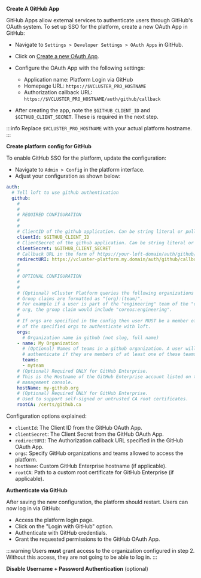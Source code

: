 
<Flow id="sso-github">
<Step>

**Create A GitHub App**

GitHub Apps allow external services to authenticate users through GitHub's OAuth system. To set up SSO for the platform, create a new OAuth App in GitHub:

- Navigate to `Settings > Developer Settings > OAuth Apps` in GitHub.
- Click on [Create a new OAuth App](https://github.com/settings/applications/new).
- Configure the OAuth App with the following settings:

   - Application name: Platform Login via GitHub
   - Homepage URL: `https://$VCLUSTER_PRO_HOSTNAME`
   - Authorization callback URL: `https://$VCLUSTER_PRO_HOSTNAME/auth/github/callback`

- After creating the app, note the `$GITHUB_CLIENT_ID` and `$GITHUB_CLIENT_SECRET`. These is required in the next step.

:::info
Replace `$VCLUSTER_PRO_HOSTNAME` with your actual platform hostname.
:::

</Step>
<Step>

**Create platform config for GitHub**

To enable GitHub SSO for the platform, update the configuration:

- Navigate to `Admin > Config` in the platform interface.
- Adjust your configuration as shown below:

```yaml title="GitHub SSO Configuration"
auth:
  # Tell loft to use github authentication
  github:
    #
    #
    # REQUIRED CONFIGURATION
    #
    #
    # ClientID of the github application. Can be string literal or pulled from the environment.
    clientId: $GITHUB_CLIENT_ID
    # ClientSecret of the github application. Can be string literal or pulled from the environment.
    clientSecret: $GITHUB_CLIENT_SECRET
    # Callback URL in the form of https://your-loft-domain/auth/github/callback
    redirectURI: https://vcluster-platform.my.domain/auth/github/callback
    #
    #
    # OPTIONAL CONFIGURATION
    #
    #
    # (Optional) vCluster Platform queries the following organizations for group information.
	# Group claims are formatted as "(org):(team)".
	# For example if a user is part of the "engineering" team of the "coreos"
	# org, the group claim would include "coreos:engineering".
	#
	# If orgs are specified in the config then user MUST be a member of at least one
	# of the specified orgs to authenticate with loft.
	orgs:
	  # Organization name in github (not slug, full name)
	- name: My Organization
	  # (Optional) Names of teams in a github organization. A user will be able to
	  # authenticate if they are members of at least one of these teams.
	  teams:
	  - myteam
    # (Optional) Required ONLY for GitHub Enterprise.
    # This is the Hostname of the GitHub Enterprise account listed on the
	# management console.
    hostName: my-github.org
    # (Optional) Required ONLY for GitHub Enterprise.
    # Used to support self-signed or untrusted CA root certificates.
    rootCA: /certs/github.ca
```

Configuration options explained:

- `clientId`: The Client ID from the GitHub OAuth App.
- `clientSecret`: The Client Secret from the GitHub OAuth App.
- `redirectURI`: The Authorization callback URL specified in the GitHub OAuth App.
- `orgs`: Specify GitHub organizations and teams allowed to access the platform.
- `hostName`: Custom GitHub Enterprise hostname (if applicable).
- `rootCA`: Path to a custom root certificate for GitHub Enterprise (if applicable).

</Step>
<Step>

**Authenticate via GitHub**

After saving the new configuration, the platform should restart. Users can now log in via GitHub:

- Access the platform login page.
- Click on the "Login with GitHub" option.
- Authenticate with GitHub credentials.
- Grant the requested permissions to the GitHub OAuth App.

:::warning
Users **must** grant access to the organization configured in step 2. Without this access, they are not going to be able to log in.
:::

</Step>
<Step>

**Disable Username + Password Authentication** (optional)

<DisablePasswordAuthPartial />

</Step>
</Flow>
